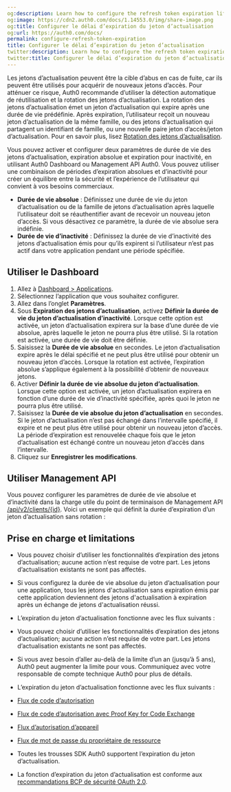 ```yaml
---
og:description: Learn how to configure the refresh token expiration lifetimes.
og:image: https://cdn2.auth0.com/docs/1.14553.0/img/share-image.png
og:title: Configurer le délai d’expiration du jeton d’actualisation
og:url: https://auth0.com/docs/
permalink: configure-refresh-token-expiration
title: Configurer le délai d’expiration du jeton d’actualisation
twitter:description: Learn how to configure the refresh token expiration lifetimes.
twitter:title: Configurer le délai d’expiration du jeton d’actualisation
---
```


Les jetons d’actualisation peuvent être la cible d’abus en cas de fuite, car ils peuvent être utilisés pour acquérir de nouveaux jetons d’accès. Pour atténuer ce risque, Auth0 recommande d’utiliser la détection automatique de réutilisation et la rotation des jetons d’actualisation. La rotation des jetons d’actualisation émet un jeton d’actualisation qui expire après une durée de vie prédéfinie. Après expiration, l’utilisateur reçoit un nouveau jeton d’actualisation de la même famille, ou des jetons d’actualisation qui partagent un identifiant de famille, ou une nouvelle paire jeton d’accès/jeton d’actualisation. Pour en savoir plus, lisez [Rotation des jetons d’actualisation](/security/tokens/refresh-tokens/refresh-token-rotation).

Vous pouvez activer et configurer deux paramètres de durée de vie des jetons d’actualisation, expiration absolue et expiration pour inactivité, en utilisant Auth0 Dashboard ou Management API Auth0. Vous pouvez utiliser une combinaison de périodes d’expiration absolues et d’inactivité pour créer un équilibre entre la sécurité et l’expérience de l’utilisateur qui convient à vos besoins commerciaux.

* **Durée de vie absolue** : Définissez une durée de vie du jeton d’actualisation ou de la famille de jetons d’actualisation après laquelle l’utilisateur doit se réauthentifier avant de recevoir un nouveau jeton d’accès. Si vous désactivez ce paramètre, la durée de vie absolue sera indéfinie.
* **Durée de vie d’inactivité** : Définissez la durée de vie d’inactivité des jetons d’actualisation émis pour qu’ils expirent si l’utilisateur n’est pas actif dans votre application pendant une période spécifiée.

## Utiliser le Dashboard

1. Allez à [Dashboard > Applications](%24%7Bmanage_url%7D/#/applications).
2. Sélectionnez l’application que vous souhaitez configurer.
3. Allez dans l’onglet **Paramètres**.
4. Sous **Expiration des jetons d’actualisation**, activez **Définir la durée de vie du jeton d’actualisation d’inactivité**. Lorsque cette option est activée, un jeton d’actualisation expirera sur la base d’une durée de vie absolue, après laquelle le jeton ne pourra plus être utilisé. Si la rotation est activée, une durée de vie doit être définie.
5. Saisissez la **Durée de vie absolue** en secondes. Le jeton d’actualisation expire après le délai spécifié et ne peut plus être utilisé pour obtenir un nouveau jeton d’accès. Lorsque la rotation est activée, l’expiration absolue s’applique également à la possibilité d’obtenir de nouveaux jetons.
6. Activer **Définir la durée de vie absolue du jeton d’actualisation**. Lorsque cette option est activée, un jeton d’actualisation expirera en fonction d’une durée de vie d’inactivité spécifiée, après quoi le jeton ne pourra plus être utilisé.
7. Saisissez la **Durée de vie absolue du jeton d’actualisation** en secondes. Si le jeton d’actualisation n’est pas échangé dans l’intervalle spécifié, il expire et ne peut plus être utilisé pour obtenir un nouveau jeton d’accès. La période d’expiration est renouvelée chaque fois que le jeton d’actualisation est échangé contre un nouveau jeton d’accès dans l’intervalle.
8. Cliquez sur **Enregistrer les modifications**.

## Utiliser Management API

Vous pouvez configurer les paramètres de durée de vie absolue et d’inactivité dans la charge utile du point de terminaison de Management API [/api/v2/clients/{id}](https://auth0.com/docs/api/management/v2#!/Clients/patch_clients_by_id). Voici un exemple qui définit la durée d’expiration d’un jeton d’actualisation sans rotation :



## Prise en charge et limitations

* Vous pouvez choisir d’utiliser les fonctionnalités d’expiration des jetons d’actualisation; aucune action n’est requise de votre part. Les jetons d’actualisation existants ne sont pas affectés.
* Si vous configurez la durée de vie absolue du jeton d’actualisation pour une application, tous les jetons d'actualisation sans expiration émis par cette application deviennent des jetons d'actualisation à expiration après un échange de jetons d'actualisation réussi.
* L’expiration du jeton d’actualisation fonctionne avec les flux suivants :
* Vous pouvez choisir d’utiliser les fonctionnalités d’expiration des jetons d’actualisation; aucune action n’est requise de votre part. Les jetons d’actualisation existants ne sont pas affectés.
* Si vous avez besoin d’aller au-delà de la limite d’un an (jusqu’à 5 ans), Auth0 peut augmenter la limite pour vous. Communiquez avec votre responsable de compte technique Auth0 pour plus de détails.
* L’expiration du jeton d’actualisation fonctionne avec les flux suivants :

* [Flux de code d’autorisation](/login/flows/authorization-code-flow)
* [Flux de code d’autorisation avec Proof Key for Code Exchange](/login/flows/authorization-code-flow-with-proof-key-for-code-exchange-pkce)
* [Flux d’autorisation d’appareil](/login/flows/device-authorization-flow)
* [Flux de mot de passe du propriétaire de ressource](/login/flows/resource-owner-password-flow)
* Toutes les trousses SDK Auth0 supportent l’expiration du jeton d’actualisation.
* La fonction d’expiration du jeton d’actualisation est conforme aux [recommandations BCP de sécurité OAuth 2.0](https://www.ietf.org/archive/id/draft-ietf-oauth-security-topics-16.html#section-4.13.2).